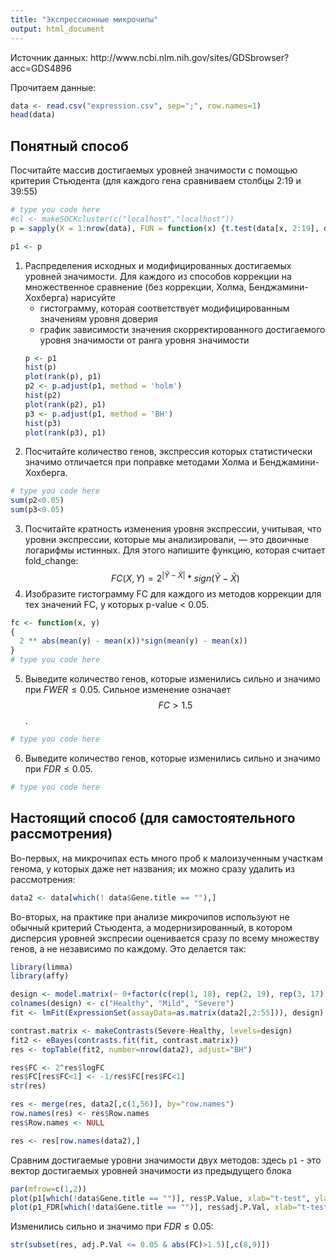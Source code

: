 ```yaml
---
title: "Экспрессионные микрочипы"
output: html_document
---
```


Источник данных: http://www.ncbi.nlm.nih.gov/sites/GDSbrowser?acc=GDS4896

Прочитаем данные:
```r
data <- read.csv("expression.csv", sep=";", row.names=1)
head(data)
```

## Понятный способ
Посчитайте массив достигаемых уровней значимости с помощью критерия Стьюдента (для каждого гена сравниваем столбцы 2:19 и 39:55)
```r
# type you code here
#cl <- makeSOCKcluster(c("localhost","localhost"))
p = sapply(X = 1:nrow(data), FUN = function(x) {t.test(data[x, 2:19], data[x, 39:55])$p.value})
```

```r
p1 <- p
```

1. Распределения исходных и модифицированных достигаемых уровней значимости. Для каждого из способов коррекции на множественное сравнение (без коррекции, Холма, Бенджамини-Хохберга) нарисуйте 
   * гистограмму, которая соответствует модифицированным значениям уровня доверия
   * график зависимости значения скорректированного достигаемого уровня значимости от ранга уровня значимости 
```r
p <- p1
hist(p)
plot(rank(p), p1)
p2 <- p.adjust(p1, method = 'holm')
hist(p2)
plot(rank(p2), p1)
p3 <- p.adjust(p1, method = 'BH')
hist(p3)
plot(rank(p3), p1)
```

2. Посчитайте количество генов, экспрессия которых статистически значимо отличается при поправке методами Холма и Бенджамини-Хохберга.
```r
# type you code here
sum(p2<0.05)
sum(p3<0.05)
```

3. Посчитайте кратность изменения уровня экспрессии, учитывая, что уровни экспрессии, которые мы анализировали, — это двоичные логарифмы истинных.  Для этого напишите функцию, которая считает fold_change:
$$ FC(X, Y) = 2^{|\bar{Y} - \bar{X}|} * sign(\bar{Y} - \bar{X}) $$
4. Изобразите гистограмму FC для каждого из методов коррекции для тех значений FC, у которых p-value < 0.05. 

```r
fc <- function(x, y)
{
  2 ** abs(mean(y) - mean(x))*sign(mean(y) - mean(x))
}
# type you code here
```

5. Выведите количество генов, которые изменились сильно и значимо  при $FWER\leq0.05$.  Сильное изменение означает $$FC>1.5$$.  
```r
# type you code here
```
6. Выведите количество генов, которые изменились сильно и значимо  при $FDR\leq0.05$.
```r
# type you code here
```





## Настоящий способ (для самостоятельного рассмотрения)
Во-первых, на микрочипах есть много проб к малоизученным участкам генома, у которых даже нет названия; их можно сразу удалить из рассмотрения:
```r
data2 <- data[which(! data$Gene.title == ""),]
```

Во-вторых, на практике при анализе микрочипов используют не обычный критерий Стьюдента, а модернизированный, в котором дисперсия уровней экспресии  оценивается сразу по всему множеству генов, а не независимо по каждому. Это делается так:
```r
library(limma)
library(affy)

design <- model.matrix(~ 0+factor(c(rep(1, 18), rep(2, 19), rep(3, 17))))
colnames(design) <- c("Healthy", "Mild", "Severe")
fit <- lmFit(ExpressionSet(assayData=as.matrix(data2[,2:55])), design)

contrast.matrix <- makeContrasts(Severe-Healthy, levels=design)
fit2 <- eBayes(contrasts.fit(fit, contrast.matrix))
res <- topTable(fit2, number=nrow(data2), adjust="BH")

res$FC <- 2^res$logFC
res$FC[res$FC<1] <- -1/res$FC[res$FC<1]
str(res)

res <- merge(res, data2[,c(1,56)], by="row.names")
row.names(res) <- res$Row.names
res$Row.names <- NULL

res <- res[row.names(data2),]
```

Сравним достигаемые уровни значимости двух методов: здесь `p1` - это вектор достигаемых уровней значимости из предыдущего блока
```r
par(mfrow=c(1,2))
plot(p1[which(!data$Gene.title == "")], res$P.Value, xlab="t-test", ylab="limma", main="Raw p-values", pch=20, col=rgb(1,0,0,alpha=0.01, maxColorValue=1))
plot(p1_FDR[which(!data$Gene.title == "")], res$adj.P.Val, xlab="t-test", ylab="limma", main="FDR-adjusted p-values", pch=20, col=rgb(1,0,0,alpha=0.01, maxColorValue=1))
```


Изменились сильно и значимо при $FDR\leq0.05$:
```r
str(subset(res, adj.P.Val <= 0.05 & abs(FC)>1.5)[,c(8,9)])
```



